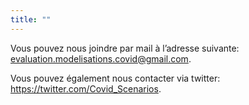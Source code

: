 ```yaml
---
title: ""
---
```


Vous pouvez nous joindre par mail à l'adresse suivante: [evaluation.modelisations.covid\@gmail.com](mailto:%20evaluation.modelisations.covid@gmail.com).

Vous pouvez également nous contacter via twitter: <https://twitter.com/Covid_Scenarios>.
